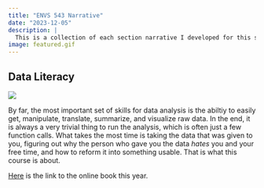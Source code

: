 ```yaml
---
title: "ENVS 543 Narrative"
date: "2023-12-05"
description: |
  This is a collection of each section narrative I developed for this semsesters ENVS 543: Environmental Data Literacy course, the introduction to R and data manipulation for all incoming graduate students.  
image: featured.gif
---
```



## Data Literacy

![](featured.gif)


By far, the most important set of skills for data analysis is the abiltiy to easily get, manipulate, translate, summarize, and visualize raw data.  In the end, it is always a very trivial thing to run the analysis, which is often just a few function calls.  What takes the most time is taking the data that was given to you, figuring out why the person who gave you the data *hates* you and your free time, and how to reform it into something usable.  That is what this course is about.

[Here](https://dyerlabteaching.github.io/ENVS543_Narrative/) is the link to the online book this year.